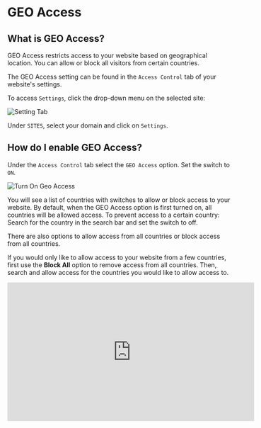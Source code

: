 # GEO Access

## What is GEO Access?

GEO Access restricts access to your website based on geographical location. You can allow or
block all visitors from certain countries.

The GEO Access setting can be found in the `Access Control` tab of your website's settings.

To access `Settings`, click the drop-down menu on the selected site:

![Setting Tab](/img/security-center/overview/settings-tab.png)

Under `SITES`, select your domain and click on `Settings`.

## How do I enable GEO Access?

Under the `Access Control` tab select the `GEO Access` option. Set the switch to `ON`.

![Turn On Geo Access](/img/security-center/access-control/geo-access-turn-on.png)

You will see a list of countries with switches to allow or block access to your website. By default,
when the GEO Access option is first turned on, all countries will be allowed access. To prevent
access to a certain country: Search for the country in the search bar and set the switch to off.

There are also options to allow access from all countries or block access from all countries.

If you would only like to allow access to your website from a few countries, first use the **Block
All** option to remove access from all countries. Then, search and allow access for the countries
you would like to allow access to.

<iframe width="558" height="313" src="https://www.youtube.com/embed/Dr2r9O3hP4A"
        title="Polaris Walkthrough: Access Control" frameborder="0"
        allow="accelerometer; autoplay; clipboard-write; encrypted-media; gyroscope; picture-in-picture; web-share"
        allowfullscreen></iframe>
